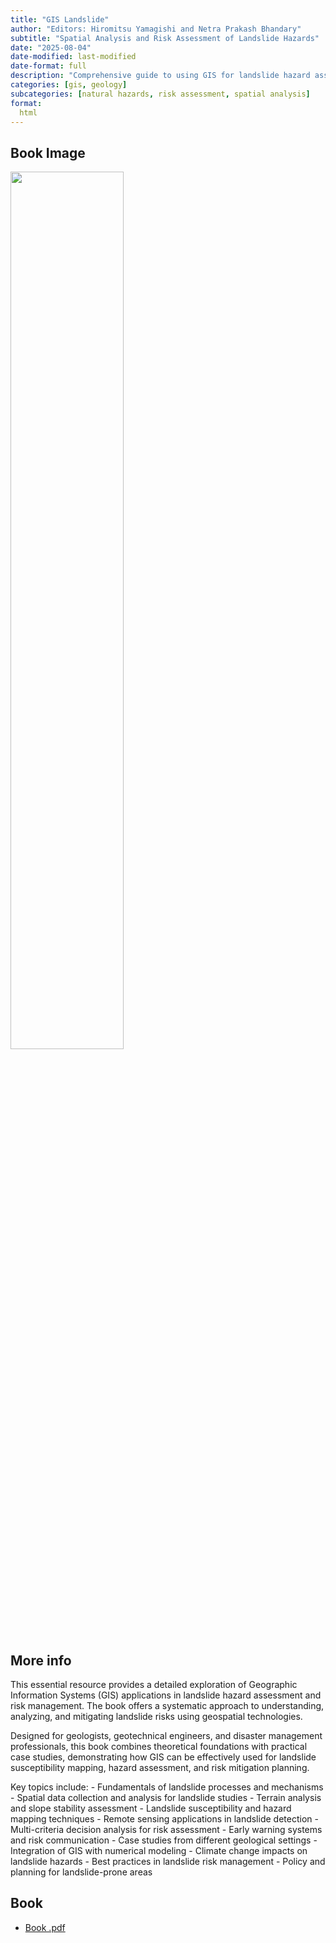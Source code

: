 ```yaml
---
title: "GIS Landslide"
author: "Editors: Hiromitsu Yamagishi and Netra Prakash Bhandary"
subtitle: "Spatial Analysis and Risk Assessment of Landslide Hazards"
date: "2025-08-04"
date-modified: last-modified
date-format: full
description: "Comprehensive guide to using GIS for landslide hazard assessment and risk management"
categories: [gis, geology]
subcategories: [natural hazards, risk assessment, spatial analysis]
format:
  html
---
```


## Book Image

![](/books/GIS_Landslide.png){width="60%"}

## More info

This essential resource provides a detailed exploration of Geographic Information Systems (GIS) applications in landslide hazard assessment and risk management. The book offers a systematic approach to understanding, analyzing, and mitigating landslide risks using geospatial technologies.

Designed for geologists, geotechnical engineers, and disaster management professionals, this book combines theoretical foundations with practical case studies, demonstrating how GIS can be effectively used for landslide susceptibility mapping, hazard assessment, and risk mitigation planning.

Key topics include:
- Fundamentals of landslide processes and mechanisms
- Spatial data collection and analysis for landslide studies
- Terrain analysis and slope stability assessment
- Landslide susceptibility and hazard mapping techniques
- Remote sensing applications in landslide detection
- Multi-criteria decision analysis for risk assessment
- Early warning systems and risk communication
- Case studies from different geological settings
- Integration of GIS with numerical modeling
- Climate change impacts on landslide hazards
- Best practices in landslide risk management
- Policy and planning for landslide-prone areas

## Book

- [Book .pdf](/books/GIS_Landslide.pdf){width="60%"}
